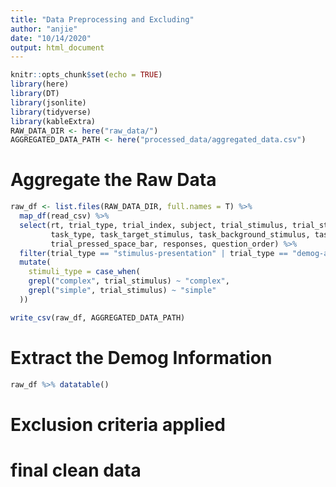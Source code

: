 ```yaml
---
title: "Data Preprocessing and Excluding"
author: "anjie"
date: "10/14/2020"
output: html_document
---
```


```r
knitr::opts_chunk$set(echo = TRUE)
library(here)
library(DT)
library(jsonlite)
library(tidyverse)
library(kableExtra)
RAW_DATA_DIR <- here("raw_data/")
AGGREGATED_DATA_PATH <- here("processed_data/aggregated_data.csv")
```

# Aggregate the Raw Data 
```r
raw_df <- list.files(RAW_DATA_DIR, full.names = T) %>%
  map_df(read_csv) %>% 
  select(rt, trial_type, trial_index, subject, trial_stimulus, trial_stimulus_type, 
         task_type, task_target_stimulus, task_background_stimulus, task_deviant_stimuli, task_order_number, block_order_number, trial_looking_time, 
         trial_pressed_space_bar, responses, question_order) %>% 
  filter(trial_type == "stimulus-presentation" | trial_type == "demog-age" | trial_type == "demog-gender-and-education" | trial_type == "demog-ethnic-US" | trial_type == "demog-disorder-history") %>% 
  mutate(
    stimuli_type = case_when(
    grepl("complex", trial_stimulus) ~ "complex", 
    grepl("simple", trial_stimulus) ~ "simple"
  ))

write_csv(raw_df, AGGREGATED_DATA_PATH)
```

# Extract the Demog Information 
```r
raw_df %>% datatable()
```

# Exclusion criteria applied 


# final clean data 

